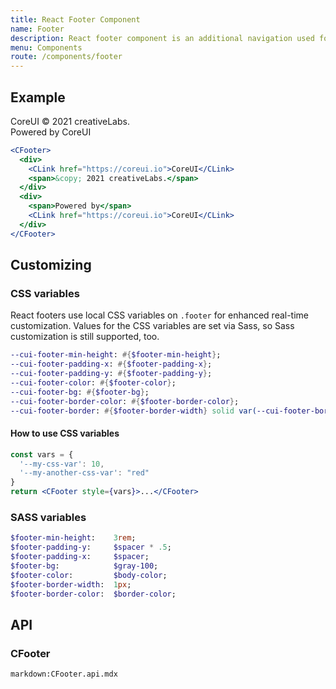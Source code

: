```yaml
---
title: React Footer Component
name: Footer
description: React footer component is an additional navigation used for displaying general information that a user might want to access from any page within your site. It is a place to display boilerplate text about the site, company info, copyrights, links to a contact form, sitemap, FAQ and other such resources.
menu: Components
route: /components/footer
---
```



## Example

<Example>
  <CFooter>
    <div>
      <CLink href="https://coreui.io">CoreUI</CLink>
      <span>&copy; 2021 creativeLabs.</span>
    </div>
    <div>
      <span>Powered by</span>
      <CLink href="https://coreui.io">CoreUI</CLink>
    </div>
  </CFooter>
</Example>

```jsx
<CFooter>
  <div>
    <CLink href="https://coreui.io">CoreUI</CLink>
    <span>&copy; 2021 creativeLabs.</span>
  </div>
  <div>
    <span>Powered by</span>
    <CLink href="https://coreui.io">CoreUI</CLink>
  </div>
</CFooter>
```

## Customizing

### CSS variables

React footers use local CSS variables on `.footer` for enhanced real-time customization. Values for the CSS variables are set via Sass, so Sass customization is still supported, too.

```sass
--cui-footer-min-height: #{$footer-min-height};
--cui-footer-padding-x: #{$footer-padding-x};
--cui-footer-padding-y: #{$footer-padding-y};
--cui-footer-color: #{$footer-color};
--cui-footer-bg: #{$footer-bg};
--cui-footer-border-color: #{$footer-border-color};
--cui-footer-border: #{$footer-border-width} solid var(--cui-footer-border-color);
```

#### How to use CSS variables

```jsx
const vars = { 
  '--my-css-var': 10,
  '--my-another-css-var': "red" 
}
return <CFooter style={vars}>...</CFooter>
```

### SASS variables

```sass
$footer-min-height:    3rem;
$footer-padding-y:     $spacer * .5;
$footer-padding-x:     $spacer;
$footer-bg:            $gray-100;
$footer-color:         $body-color;
$footer-border-width:  1px;
$footer-border-color:  $border-color;
```

## API

### CFooter

`markdown:CFooter.api.mdx`
